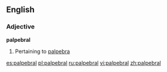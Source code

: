 ==English==

===Adjective===
'''palpebral'''

# Pertaining to [[palpebra]]

[[es:palpebral]]
[[pl:palpebral]]
[[ru:palpebral]]
[[vi:palpebral]]
[[zh:palpebral]]
